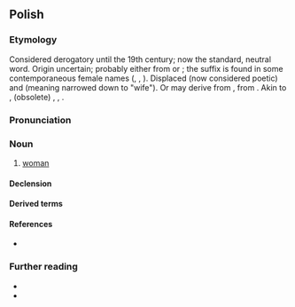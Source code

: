 {{also|kobietą}}
==Polish==
{{wp|lang=pl}}

===Etymology===
Considered derogatory until the 19th century; now the standard, neutral word. Origin uncertain; probably either from {{cog|zlw-opl|kob|t=pigpen}} or {{m|zlw-opl|koba|t=mare}}; the suffix {{m|pl||-ieta}} is found in some contemporaneous female names ({{m|pl|Markieta}}, {{m|pl|Elżbieta}}, {{m|pl|Greta}}). Displaced {{m|pl|niewiasta}} (now considered poetic) and {{m|pl|żona}} (meaning narrowed down to "wife"). Or may derive from {{der|pl|sla-pro|*kobь}}, from {{der|pl|ine-pro|*kob-}}. Akin to {{cog|be|кабе́та||married woman}}, (obsolete) {{cog|ru|кобь}}, {{cog|non|happ||good luck}}, {{cog|sga|cob||victory}}.

===Pronunciation===
{{pl-p|a=pl-kobieta.ogg}}

===Noun===
{{pl-noun|f|dim=kobietka}}

# [[woman]]
#: {{ant|pl|mężczyzna}}

====Declension====
{{pl-decl-noun-f}}

====Derived terms====
{{col3|pl|title=adjective|kobiecy}}

====References====
* {{R:pl:Bruckner|page=241}}

===Further reading===
* {{R:pl:WSJP}}
* {{R:pl:PWN}}

{{C|pl|Female people}}